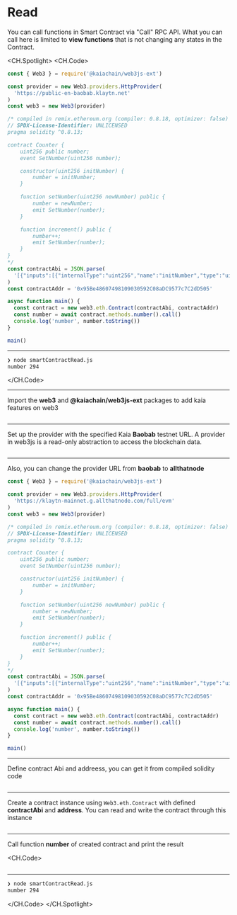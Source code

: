 # Read

You can call functions in Smart Contract via "Call" RPC API. What you can call here is limited to **view functions** that is not changing any states in the Contract.

<CH.Spotlight>
<CH.Code>

```js smartContractRead.js
const { Web3 } = require('@kaiachain/web3js-ext')

const provider = new Web3.providers.HttpProvider(
  'https://public-en-baobab.klaytn.net'
)
const web3 = new Web3(provider)

/* compiled in remix.ethereum.org (compiler: 0.8.18, optimizer: false)
// SPDX-License-Identifier: UNLICENSED
pragma solidity ^0.8.13;

contract Counter {
    uint256 public number;
    event SetNumber(uint256 number);

    constructor(uint256 initNumber) {
        number = initNumber;
    }

    function setNumber(uint256 newNumber) public {
        number = newNumber;
        emit SetNumber(number);
    }

    function increment() public {
        number++;
        emit SetNumber(number);
    }
}
*/
const contractAbi = JSON.parse(
  '[{"inputs":[{"internalType":"uint256","name":"initNumber","type":"uint256"}],"stateMutability":"nonpayable","type":"constructor"},{"anonymous":false,"inputs":[{"indexed":false,"internalType":"uint256","name":"number","type":"uint256"}],"name":"SetNumber","type":"event"},{"inputs":[],"name":"increment","outputs":[],"stateMutability":"nonpayable","type":"function"},{"inputs":[],"name":"number","outputs":[{"internalType":"uint256","name":"","type":"uint256"}],"stateMutability":"view","type":"function"},{"inputs":[{"internalType":"uint256","name":"newNumber","type":"uint256"}],"name":"setNumber","outputs":[],"stateMutability":"nonpayable","type":"function"}]'
)
const contractAddr = '0x95Be48607498109030592C08aDC9577c7C2dD505'

async function main() {
  const contract = new web3.eth.Contract(contractAbi, contractAddr)
  const number = await contract.methods.number().call()
  console.log('number', number.toString())
}

main()
```

---

```zsh output
❯ node smartContractRead.js
number 294
```

</CH.Code>

---

Import the **web3** and **@kaiachain/web3js-ext** packages to add kaia features on web3

```js smartContractRead.js focus=1

```

---

Set up the provider with the specified Kaia **Baobab** testnet URL. A provider in web3js is a read-only abstraction to access the blockchain data.

```js smartContractRead.js focus=3:4

```

---

Also, you can change the provider URL from **baobab** to **allthatnode**

```js smartContractRead.js focus=3:4
const { Web3 } = require('@kaiachain/web3js-ext')

const provider = new Web3.providers.HttpProvider(
  'https://klaytn-mainnet.g.allthatnode.com/full/evm'
)
const web3 = new Web3(provider)

/* compiled in remix.ethereum.org (compiler: 0.8.18, optimizer: false)
// SPDX-License-Identifier: UNLICENSED
pragma solidity ^0.8.13;

contract Counter {
    uint256 public number;
    event SetNumber(uint256 number);

    constructor(uint256 initNumber) {
        number = initNumber;
    }

    function setNumber(uint256 newNumber) public {
        number = newNumber;
        emit SetNumber(number);
    }

    function increment() public {
        number++;
        emit SetNumber(number);
    }
}
*/
const contractAbi = JSON.parse(
  '[{"inputs":[{"internalType":"uint256","name":"initNumber","type":"uint256"}],"stateMutability":"nonpayable","type":"constructor"},{"anonymous":false,"inputs":[{"indexed":false,"internalType":"uint256","name":"number","type":"uint256"}],"name":"SetNumber","type":"event"},{"inputs":[],"name":"increment","outputs":[],"stateMutability":"nonpayable","type":"function"},{"inputs":[],"name":"number","outputs":[{"internalType":"uint256","name":"","type":"uint256"}],"stateMutability":"view","type":"function"},{"inputs":[{"internalType":"uint256","name":"newNumber","type":"uint256"}],"name":"setNumber","outputs":[],"stateMutability":"nonpayable","type":"function"}]'
)
const contractAddr = '0x95Be48607498109030592C08aDC9577c7C2dD505'

async function main() {
  const contract = new web3.eth.Contract(contractAbi, contractAddr)
  const number = await contract.methods.number().call()
  console.log('number', number.toString())
}

main()
```

---

Define contract Abi and addreess, you can get it from compiled solidity code

```js smartContractRead.js focus=29:30

```

---

Create a contract instance using `Web3.eth.Contract` with defined **contractAbi** and **address**. You can read and write the contract through this instance

```js smartContractRead.js focus=33

```

---

Call function **number** of created contract and print the result

<CH.Code>
```js smartContractRead.js focus=34:35

````


---

```zsh output
❯ node smartContractRead.js
number 294
````

</CH.Code>
</CH.Spotlight>

